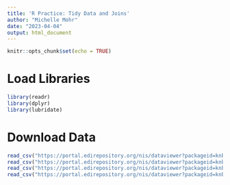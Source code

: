 ```yaml
---
title: 'R Practice: Tidy Data and Joins'
author: "Michelle Mohr"
date: "2023-04-04"
output: html_document
---
```


```r
knitr::opts_chunk$set(echo = TRUE)
```
# Load Libraries
```r
library(readr)
library(dplyr)
library(lubridate)
```

# Download Data
```r
read_csv("https://portal.edirepository.org/nis/dataviewer?packageid=knb-lter-cap.256.10&entityid=53edaa7a0e083013d9bf20322db1780e")
read_csv("https://portal.edirepository.org/nis/dataviewer?packageid=knb-lter-cap.256.10&entityid=b2466fa5cb5ed7ee1ea91398fc291c59")
read_csv("https://portal.edirepository.org/nis/dataviewer?packageid=knb-lter-cap.256.10&entityid=81bf72420e69077097fb0790dcdc63a6")
read_csv("https://portal.edirepository.org/nis/dataviewer?packageid=knb-lter-cap.256.10&entityid=58f863b7e3066e68536a9cacdc7bd58e")
```

